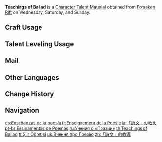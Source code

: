 {{Item Infobox
|id          = 104307
|image       = Item Teachings of Ballad.png
|type        = Character Talent Materials
|group2       = Talent Books
|invCategory = Character Development Items
|group       = Ballad Books
|quality     = 2
|description = Poetry is the soul of the land of the wind.<br />Poetry is the manifestations of beautiful feelings. On a beautiful day, the breezes carry with them poetry that touches the heart of people like the wind caressing the leaves.
|day1        = Wednesday
|day2        = Saturday
|day3        = Sunday
|source1     = Forsaken Rift
|source2     = [[Parametric Transformer]]
|source3     = [[Chests]]
}}
'''Teachings of Ballad''' is a [[Character Talent Material]] obtained from [[Forsaken Rift]] on Wednesday, Saturday, and Sunday.

==Craft Usage==
{{Craft Usage}}

==Talent Leveling Usage==
{{Talent Leveling Usage}}

==Mail==
{{Mail Attachments by Category List}}

==Other Languages==
{{Other Languages
|en      = Teachings of Ballad
|zhs     = 「诗文」的教导
|zhs_rm  = "Shīwén" de Jiàodǎo
|zht     = 「詩文」的教導
|zht_rm  = "Shīwén" de Jiàodǎo
|zh_tl   = Teachings of "Poetry"
|ja      = 「詩文」の教え
|ja_rm   = "Shibun" no Oshie
|ja_tl   = Teachings of "Poetry"
|ko      = 「시문」의 가르침
|ko_rm   = "Simun"-ui Gareuchim
|ko_tl   = Teachings of "Poetry and Prose"
|es      = Enseñanzas de la poesía
|es_tl   = Teachings of Poetry
|fr      = Enseignement de la Poésie
|fr_tl   = Teaching of Poetry
|ru      = Учения о «Поэзии»
|ru_tl   = Teachings About "Poetry"
|th      = Teachings of "Ballad"
|vi      = Bài Giảng Của "Thơ Văn"
|vi_tl   = Teachings of "Poetry"
|de      = Lehren der „Poesie“
|de_tl   = Teachings of "Poetry"
|id      = Teachings of "Ballad"
|pt      = Ensinamentos de Poemas
|pt_tl   = Teachings of Poems
|tr      = Şiir Öğretisi
|tr_tl   = 
|it      = Insegnamenti della poesia
|it_tl   = Teachings of Poetry
}}

==Change History==
{{Change History|1.0}}

==Navigation==
{{Development Item Navbox|Character Talent Materials}}

[[es:Enseñanzas de la poesía]]
[[fr:Enseignement de la Poésie]]
[[ja:「詩文」の教え]]
[[pt-br:Ensinamentos de Poemas]]
[[ru:Учения о «Поэзии»]]
[[th:Teachings of Ballad]]
[[tr:Şiir Öğretisi]]
[[uk:Вчення про Поезію]]
[[zh:「詩文」的教導]]